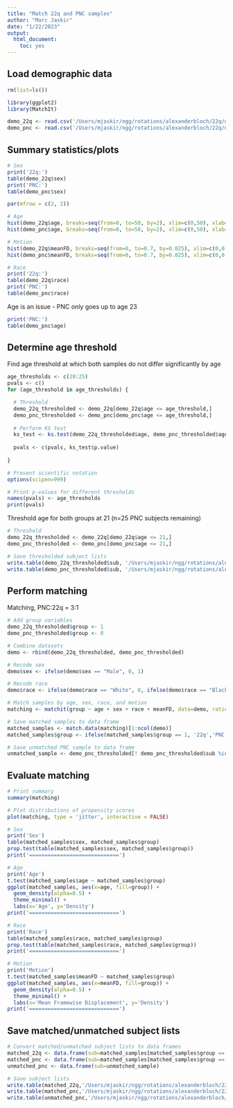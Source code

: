 ```yaml
---
title: "Match 22q and PNC samples"
author: "Marc Jaskir"
date: "1/22/2023"
output: 
  html_document: 
    toc: yes
---
```


## Load demographic data
```r
rm(list=ls())

library(ggplot2)
library(MatchIt)

demo_22q <- read.csv('/Users/mjaskir/ngg/rotations/alexanderbloch/22q/data/demographics/22q/demo_22q.csv')
demo_pnc <- read.csv('/Users/mjaskir/ngg/rotations/alexanderbloch/22q/data/demographics/pnc/demo_pnc.csv')
```


## Summary statistics/plots
```r
# Sex
print('22q:')
table(demo_22q$sex)
print('PNC:')
table(demo_pnc$sex)

par(mfrow = c(2, 2))

# Age
hist(demo_22q$age, breaks=seq(from=0, to=50, by=2), xlim=c(0,50), xlab='Age', main='22q')
hist(demo_pnc$age, breaks=seq(from=0, to=50, by=2), xlim=c(0,50), xlab='Age', main='PNC')

# Motion
hist(demo_22q$meanFD, breaks=seq(from=0, to=0.7, by=0.025), xlim=c(0,0.7), xlab='Mean Framewise Displacement', main='22q')
hist(demo_pnc$meanFD, breaks=seq(from=0, to=0.7, by=0.025), xlim=c(0,0.7), xlab='Mean Framewise Displacement', main='PNC')

# Race
print('22q:')
table(demo_22q$race)
print('PNC:')
table(demo_pnc$race)
```

Age is an issue - PNC only goes up to age 23
```r
print('PNC:')
table(demo_pnc$age)
```

## Determine age threshold
Find age threshold at which both samples do not differ significantly by age
```r
age_thresholds <- c(20:25)
pvals <- c()
for (age_threshold in age_thresholds) {

  # Threshold
  demo_22q_thresholded <- demo_22q[demo_22q$age <= age_threshold,]
  demo_pnc_thresholded <- demo_pnc[demo_pnc$age <= age_threshold,]
  
  # Perform KS test
  ks_test <- ks.test(demo_22q_thresholded$age, demo_pnc_thresholded$age)
  
  pvals <- c(pvals, ks_test$p.value)
   
}

# Prevent scientific notation
options(scipen=999)

# Print p-values for different thresholds
names(pvals) <- age_thresholds
print(pvals)
```

Threshold age for both groups at 21 (n=25 PNC subjects remaining)
```r
# Threshold
demo_22q_thresholded <- demo_22q[demo_22q$age <= 21,]
demo_pnc_thresholded <- demo_pnc[demo_pnc$age <= 21,]

# Save thresholded subject lists
write.table(demo_22q_thresholded$sub, '/Users/mjaskir/ngg/rotations/alexanderbloch/22q/data/subject_lists/22q/subject_list_22q_thresholded_age-21.csv',sep=',',row.names = FALSE, col.names = FALSE)
write.table(demo_pnc_thresholded$sub, '/Users/mjaskir/ngg/rotations/alexanderbloch/22q/data/subject_lists/pnc/subject_list_pnc_thresholded_age-21.csv',sep=',',row.names = FALSE, col.names = FALSE)
```

## Perform matching
Matching, PNC:22q = 3:1
```r
# Add group variables
demo_22q_thresholded$group <- 1
demo_pnc_thresholded$group <- 0

# Combine datasets
demo <- rbind(demo_22q_thresholded, demo_pnc_thresholded)

# Recode sex
demo$sex <- ifelse(demo$sex == "Male", 0, 1)

# Recode race
demo$race <- ifelse(demo$race == "White", 0, ifelse(demo$race == "Black",1,ifelse(demo$race == "Asian", 2, ifelse(demo$race == "Mixed", 3,NA))))

# Match samples by age, sex, race, and motion
matching <- matchit(group ~ age + sex + race + meanFD, data=demo, ratio=3)

# Save matched samples to data frame
matched_samples <- match.data(matching)[1:ncol(demo)]
matched_samples$group <- ifelse(matched_samples$group == 1, '22q','PNC')

# Save unmatched PNC sample to data frame
unmatched_sample <- demo_pnc_thresholded[! demo_pnc_thresholded$sub %in% matched_samples$sub,'sub']
```

## Evaluate matching
```r
# Print summary
summary(matching)

# Plot distributions of propensity scores
plot(matching, type = 'jitter', interactive = FALSE)

# Sex
print('Sex')
table(matched_samples$sex, matched_samples$group)
prop.test(table(matched_samples$sex, matched_samples$group))
print('=============================')

# Age
print('Age')
t.test(matched_samples$age ~ matched_samples$group)
ggplot(matched_samples, aes(x=age, fill=group)) +
  geom_density(alpha=0.5) +
  theme_minimal() +
  labs(x='Age', y='Density')
print('=============================')

# Race
print('Race')
table(matched_samples$race, matched_samples$group)
prop.test(table(matched_samples$race, matched_samples$group))
print('=============================')

# Motion
print('Motion')
t.test(matched_samples$meanFD ~ matched_samples$group)
ggplot(matched_samples, aes(x=meanFD, fill=group)) +
  geom_density(alpha=0.5) +
  theme_minimal() +
  labs(x='Mean Framewise Displacement', y='Density')
print('=============================')
```

## Save matched/unmatched subject lists
```r
# Convert matched/unmatched subject lists to data frames
matched_22q <- data.frame(sub=matched_samples[matched_samples$group == '22q','sub'])
matched_pnc <- data.frame(sub=matched_samples[matched_samples$group == 'PNC','sub'])
unmatched_pnc <- data.frame(sub=unmatched_sample)

# Save subject lists
write.table(matched_22q,'/Users/mjaskir/ngg/rotations/alexanderbloch/22q/data/subject_lists/22q/subject_list_22q_thresholded_age-21_matched.csv', sep=',', row.names = FALSE, col.names = FALSE)
write.table(matched_pnc,'/Users/mjaskir/ngg/rotations/alexanderbloch/22q/data/subject_lists/pnc/subject_list_pnc_thresholded_age-21_matched.csv', sep=',', row.names = FALSE, col.names = FALSE)
write.table(unmatched_pnc,'/Users/mjaskir/ngg/rotations/alexanderbloch/22q/data/subject_lists/pnc/subject_list_pnc_thresholded_age-21_unmatched.csv', sep=',', row.names = FALSE, col.names = FALSE)
```



